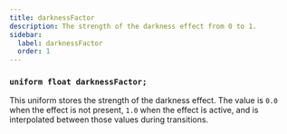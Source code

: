 ```yaml
---
title: darknessFactor
description: The strength of the darkness effect from 0 to 1.
sidebar:
  label: darknessFactor
  order: 1
---
```


### `uniform float darknessFactor;`

This uniform stores the strength of the darkness effect. The value is `0.0` when the effect is not present, `1.0` when the effect is active, and is interpolated between those values during transitions.